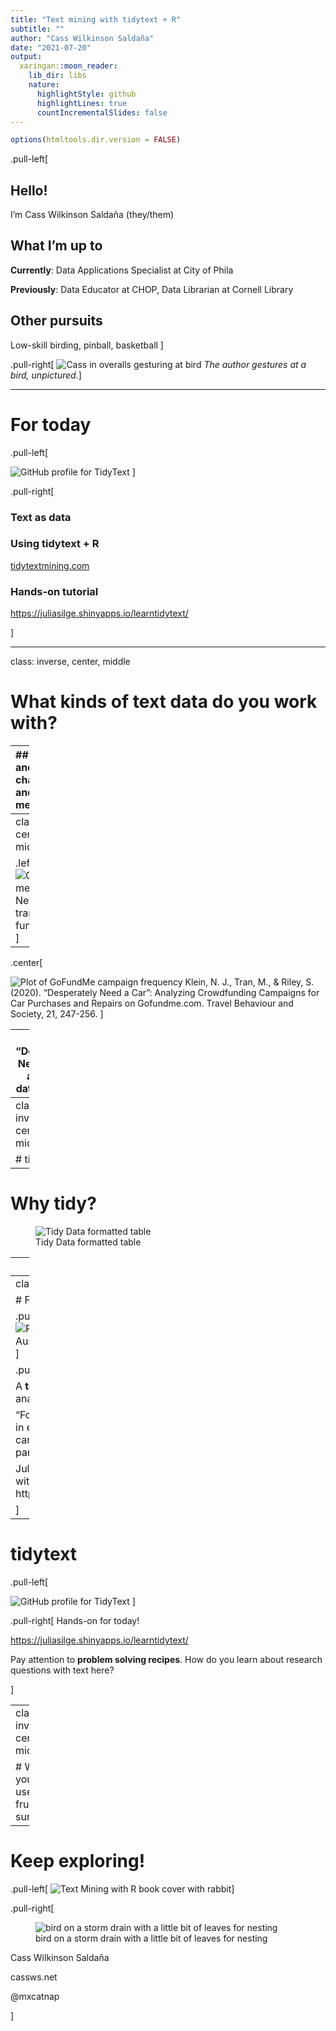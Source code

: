 ---
title: "Text mining with tidytext + R"
subtitle: ""
author: "Cass Wilkinson Saldaña"
date: "2021-07-20"
output:
  xaringan::moon_reader:
    lib_dir: libs
    nature:
      highlightStyle: github
      highlightLines: true
      countIncrementalSlides: false
---

```{r setup, include=FALSE}
options(htmltools.dir.version = FALSE)
```


.pull-left[

## Hello!
I'm Cass Wilkinson Saldaña (they/them)

## What I'm up to
**Currently**: Data Applications Specialist at City of Phila

**Previously**: Data Educator at CHOP, Data Librarian at Cornell Library

## Other pursuits
Low-skill birding, pinball, basketball
]

.pull-right[
![Cass in overalls gesturing at bird](images/cass_bird.jpg)
*The author gestures at a bird, unpictured.*
]

---

# For today

.pull-left[


![GitHub profile for TidyText](images/gh-tidytext.jpg)
]

.pull-right[

### Text as data

### Using tidytext + R

[tidytextmining.com](https://www.tidytextmining.com/)

### Hands-on tutorial

[https://juliasilge.shinyapps.io/learntidytext/](https://juliasilge.shinyapps.io/learntidytext/)


]

---

class: inverse, center, middle

# What kinds of text data do you work with?


---
## Text and data: challenges and methods!

.pull-left[

### Mismatching address strings

### Open text response fields

### Meaningful data embedded in text (eg scraped HTML from a website)

### Extracting named entities (eg want to geocode city names)

### Substring and pattern matching (regular expressions)
]

.pull-right[

### Text mining
Extract/create structure from unstructured text data; count instances of words and phrases

### Natural language processing
Interpret text as written language; tag parts-of-speech; extract named entities, sentiments, meaning

### Topic modeling
Discover patterns of words and phrases across series of documents

]


---
class: center, middle

.left[
![Gofundme for I Need a Car transit fundraiser](images/transit_gofundme.jpg)
]

---
.center[

![Plot of GoFundMe campaign frequency](images/campaign_freq_pairs.png)
Klein, N. J., Tran, M., & Riley, S. (2020). "Desperately Need a Car”: Analyzing Crowdfunding Campaigns for Car Purchases and Repairs on Gofundme.com. Travel Behaviour and Society, 21, 247-256.
]

---
# "Desperately Need a Car” as text + data process


1. Create a dataframe from a website (web scraping)

2. Split open text into sequence of words or tokens (tokenization)

3. Count words or phrases (n-grams)

4. Analyzing connections based on proximity of words/phrases (collocation)



---
class: inverse, center, middle

# tidytext

---

# Why tidy?


![Tidy Data formatted table](images/tidy_data.png)

---
# Why tidy?

"'Happy families are all alike; every
unhappy family is unhappy in its own
way
Leo Tolstoy'

Like families, tidy datasets are all alike but every messy dataset is messy in its own way." (2014, Wickham, "Tidy Data")


---
class: center, middle


# For text, each "tidy" record is a token

.pull-right[
![R code showing tidy text data from a Jane Austen novel](images/tidy_tokens.jpg)
]

.pull-left[

A **token** in text mining is a meaningful unit of analysis

"For tidy text mining, the **token** that is stored in each row is most often a single word, but can also be an n-gram, sentence, or paragraph."

Julia Silge and David Robinson, Text Mining with R: https://www.tidytextmining.com/tidytext.html


]

---

# tidytext

.pull-left[

![GitHub profile for TidyText](images/gh-tidytext.jpg)
]

.pull-right[
Hands-on for today!

[https://juliasilge.shinyapps.io/learntidytext/](https://juliasilge.shinyapps.io/learntidytext/)

Pay attention to **problem solving recipes**. How do you learn about research questions with text here? 

]



---
class: inverse, center, middle

# What did you find useful, frustrating, surprising?

---

# Keep exploring!

.pull-left[
![Text Mining with R book cover with rabbit](images/tmwr-cover.png)
]

.pull-right[

![bird on a storm drain with a little bit of leaves for nesting](images/bird_on_the_wire.jpg)

Cass Wilkinson Saldaña

cassws.net

@mxcatnap

]
